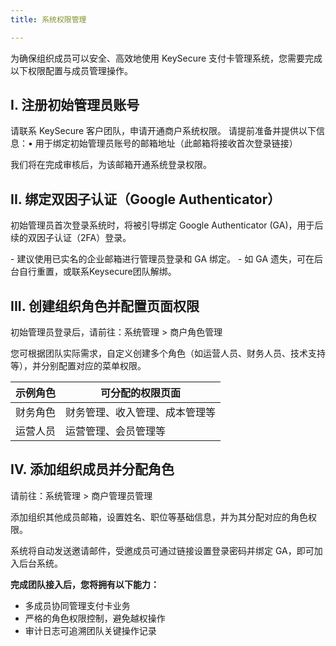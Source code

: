 ```yaml
---
title: 系统权限管理

---
```

为确保组织成员可以安全、高效地使用 KeySecure 支付卡管理系统，您需要完成以下权限配置与成员管理操作。

## I. 注册初始管理员账号

请联系 KeySecure 客户团队，申请开通商户系统权限。
请提前准备并提供以下信息：•	用于绑定初始管理员账号的邮箱地址（此邮箱将接收首次登录链接）

我们将在完成审核后，为该邮箱开通系统登录权限。


## II. 绑定双因子认证（Google Authenticator）

初始管理员首次登录系统时，将被引导绑定 Google Authenticator (GA)，用于后续的双因子认证（2FA）登录。

<Note>
- 建议使用已实名的企业邮箱进行管理员登录和 GA 绑定。
- 如 GA 遗失，可在后台自行重置，或联系Keysecure团队解绑。
</Note>



## III. 创建组织角色并配置页面权限

初始管理员登录后，请前往：系统管理 > 商户角色管理

您可根据团队实际需求，自定义创建多个角色（如运营人员、财务人员、技术支持等），并分别配置对应的菜单权限。

| 示例角色 | 可分配的权限页面 |
|------|------|
| 财务角色 | 财务管理、收入管理、成本管理等 |
| 运营人员 | 运营管理、会员管理等 |





## IV. 添加组织成员并分配角色

请前往：系统管理 > 商户管理员管理

添加组织其他成员邮箱，设置姓名、职位等基础信息，并为其分配对应的角色权限。

系统将自动发送邀请邮件，受邀成员可通过链接设置登录密码并绑定 GA，即可加入后台系统。


**完成团队接入后，您将拥有以下能力：**
* 多成员协同管理支付卡业务
* 严格的角色权限控制，避免越权操作
* 审计日志可追溯团队关键操作记录


